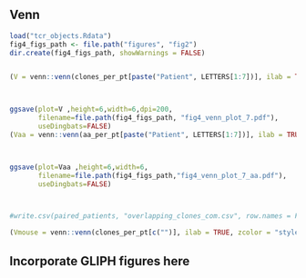 
## Venn 

```R
load("tcr_objects.Rdata")
fig4_figs_path <- file.path("figures", "fig2")
dir.create(fig4_figs_path, showWarnings = FALSE)


(V = venn::venn(clones_per_pt[paste("Patient", LETTERS[1:7])], ilab = TRUE, zcolor = "style", opacity = .2, ggplot = TRUE))



ggsave(plot=V ,height=6,width=6,dpi=200, 
       filename=file.path(fig4_figs_path, "fig4_venn_plot_7.pdf"), 
       useDingbats=FALSE)
(Vaa = venn::venn(aa_per_pt[paste("Patient", LETTERS[1:7])], ilab = TRUE, zcolor = "style", opacity = .2, ggplot = TRUE))



ggsave(plot=Vaa ,height=6,width=6,
       filename=file.path(fig4_figs_path,"fig4_venn_plot_7_aa.pdf"), 
       useDingbats=FALSE)



#write.csv(paired_patients, "overlapping_clones_com.csv", row.names = F)


```



```R

(Vmouse = venn::venn(clones_per_pt[c("")], ilab = TRUE, zcolor = "style", opacity = .2, ggplot = TRUE))


```


## Incorporate GLIPH figures here
